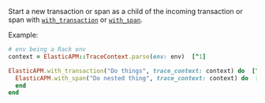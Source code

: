 


Start a new transaction or span as a child of the incoming transaction or span with
[`with_transaction`](((apm-ruby-ref))/api.html#api-agent-with_transaction) or
[`with_span`](((apm-ruby-ref))/api.html#api-agent-with_span).

Example:

```ruby
# env being a Rack env
context = ElasticAPM::TraceContext.parse(env: env)  [^1]

ElasticAPM.with_transaction("Do things", trace_context: context) do  [^2]
  ElasticAPM.with_span("Do nested thing", trace_context: context) do  [^3]
  end
end
```
[^1]: Parse the incoming `TraceContext`
[^2]: Create a transaction as a child of the incoming `TraceContext`
[^3]: Create a span as a child of the newly created transaction. `trace_context` is optional here,
as spans are automatically created as a child of their parent's transaction's `TraceContext` when none is passed.
